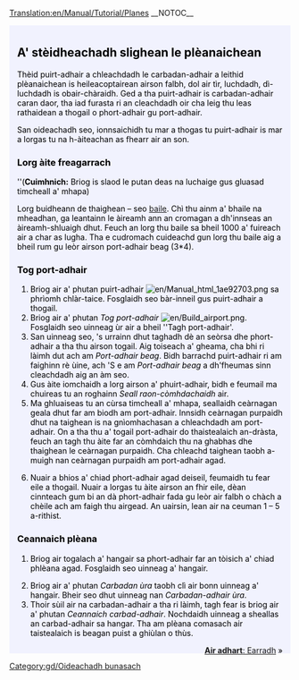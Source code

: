 [[Translation:en/Manual/Tutorial/Planes]]
__NOTOC__

{{en/Tabs|5|4
|gd/Manual/Tutorial/Oideachadh|1. A' tòiseachadh<!--
-->|gd/Manual/Tutorial/Oideachadh/Busaichean|2. Busaichean<!--
-->|gd/Manual/Tutorial/Oideachadh/Trèanaichean|3. Trèanaichean<!--
-->|gd/Manual/Tutorial/Oideachadh/Plèanaichean|4. Plèanaichean<!--
-->|gd/Manual/Tutorial/Oideachadh/Earradh|5. Earradh}}
<div style="padding:.5em 1em 1em 1em; border-top:none; background-color:#f1f2fe; color:#000;">
{{gd/tutorial}}

==A' stèidheachadh slighean le plèanaichean==
Thèid puirt-adhair a chleachdadh le carbadan-adhair a leithid plèanaichean is heileacoptairean airson falbh, dol air tìr, luchdadh, dì-luchdadh is obair-chàraidh. Ged a tha puirt-adhair is carbadan-adhair caran daor, tha iad furasta ri an cleachdadh oir cha leig thu leas rathaidean a thogail o phort-adhair gu port-adhair.

San oideachadh seo, ionnsaichidh tu mar a thogas tu puirt-adhair is mar a lorgas tu na h-àiteachan as fhearr air an son.
{{en/Phototable|[[File:en/airport s.png]]|Port-adhair beag (3*4)|none}}

===Lorg àite freagarrach===
''('''Cuimhnich:''' Briog is slaod le putan deas na luchaige gus gluasad timcheall a' mhapa)

Lorg buidheann de thaighean – seo [[en/town|baile]]. Chì thu ainm a' bhaile na mheadhan, ga leantainn le àireamh ann an cromagan a dh'innseas an àireamh-shluaigh dhut. Feuch an lorg thu baile sa bheil 1000 a' fuireach air a char as lugha. Tha e cudromach cuideachd gun lorg thu baile aig a bheil rum gu leòr airson port-adhair beag (3*4).

===Tog port-adhair===
#Briog air a' phutan puirt-adhair [[File:en/Manual html 1ae92703.png]] sa phrìomh chlàr-taice. Fosglaidh seo bàr-inneil gus puirt-adhair a thogail.
#Briog air a' phutan ''Tog port-adhair'' [[File:en/Build airport.png]]. Fosglaidh seo uinneag ùr air a bheil ''Tagh port-adhair'.
#San uinneag seo, 's urrainn dhut taghadh dè an seòrsa dhe phort-adhair a tha thu airson togail. Aig toiseach a' gheama, cha bhi ri làimh dut ach am ''Port-adhair beag''. Bidh barrachd puirt-adhair ri am faighinn rè ùine, ach 'S e am ''Port-adhair beag'' a dh'fheumas sinn cleachdadh aig an àm seo.
#Gus àite iomchaidh a lorg airson a' phuirt-adhair, bidh e feumail ma chuireas tu an roghainn ''Seall raon-còmhdachaidh'' air.
#Ma ghluaiseas tu an cùrsa timcheall a' mhapa, seallaidh ceàrnagan geala dhut far am biodh am port-adhair. Innsidh ceàrnagan purpaidh dhut na taighean is na gnìomhachasan a chleachdadh am port-adhair. On a tha thu a' togail port-adhair do thaistealaich an-dràsta, feuch an tagh thu àite far an còmhdaich thu na ghabhas dhe thaighean le ceàrnagan purpaidh. Cha chleachd taighean taobh a-muigh nan ceàrnagan purpaidh am port-adhair agad.
{{en/Phototable|[[File:en/Build-airport-3.png|400px]]|Àite freagarrach gus port-adhair a thogail.|none|6=:}}
<ol start="6">
<li>Nuair a bhios a' chiad phort-adhair agad deiseil, feumaidh tu fear eile a thogail. Nuair a lorgas tu àite airson an fhir eile, dèan cinnteach gum bi an dà phort-adhair fada gu leòr air falbh o chàch a chèile ach am faigh thu airgead. An uairsin, lean air na ceuman 1 – 5 a-rithist.
</ol>
===Ceannaich plèana===
#Briog air togalach a' hangair sa phort-adhair far an tòisich a' chiad phlèana agad. Fosglaidh seo uinneag a' hangair.
{{en/Phototable|[[File:gd/Step1aircraft.png]]|Uinneag a' hangair.|none|6=:}}
<ol start="2">
<li>Briog air a' phutan ''Carbadan ùra'' taobh clì air bonn uinneag a' hangair. Bheir seo dhut uinneag nan ''Carbadan-adhair ùra''. 
<li>Thoir sùil air na carbadan-adhair a tha ri làimh, tagh fear is briog air a' phutan ''Ceannaich carbad-adhair''. Nochdaidh uinneag a sheallas an carbad-adhair sa hangar. Tha am plèana comasach air taistealaich is beagan puist a ghiùlan o thùs.
</ol>
<span style="float: right">[[gd/Manual/Tutorial/Oideachadh/Earradh|'''Air adhart''': Earradh]] &raquo;</span>
</div>
[[Category:gd/Oideachadh bunasach]]